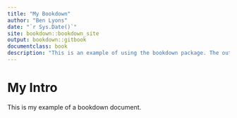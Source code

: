 ```yaml
---
title: "My Bookdown"
author: "Ben Lyons"
date: "`r Sys.Date()`"
site: bookdown::bookdown_site
output: bookdown::gitbook
documentclass: book
description: "This is an example of using the bookdown package. The output format for this example is bookdown::gitbook."
---
```


# My Intro {-}

This is my example of a bookdown document.
